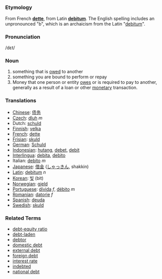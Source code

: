 =={{en}}==
=== Etymology ===
From French '''[[dette]]''', from Latin '''[[debitum]]'''. The English spelling includes an unpronounced "b", which is an archaicism from the Latin "[[debitum]]". 

===Pronunciation===
/d&#603;t/

===Noun===
#something that is [[owe|owed]] to another
#something you are bound to perform or repay
#Money that one person or entity [[owe|owes]] or is required to pay to another, generally as a result of a loan or other [[monetary]] transaction.

=== Translations ===
*[[Chinese]]: [[债务]]
*[[Czech]]: [[dluh]] ''m''
*Dutch: [[schuld]]
*[[Finnish]]: [[velka]]
*[[French]]: [[dette]]
*[[Frisian]]: [[skuld]]
*[[German]]: [[Schuld]]
*[[Indonesian]]: [[hutang]], [[debet]], [[debit]]
*[[Interlingua]]: [[debita]], [[debito]]
*Italian: [[debito]] ''m''
*[[Japanese]]: [[借金]] ([[しゃっきん]], shakkin)
*[[Latin]]: [[debitum]] ''n''
*[[Korean]]: [[빚]] (bit)
*[[Norwegian]]: [[gjeld]]
*[[Portuguese]]: [[dívida]] ''f'', [[débito]] ''m''
*[[Romanian]]: [[datorie]] ''f''
*[[Spanish]]: [[deuda]]
*[[Swedish]]: [[skuld]]
 

===Related Terms===
* [[debt-equity ratio]]
* [[debt-laden]]
* [[debtor]]
* [[domestic debt]]
* [[external debt]]
* [[foreign debt]]
* [[interest rate]]
* [[indebted]]
* [[national debt]]